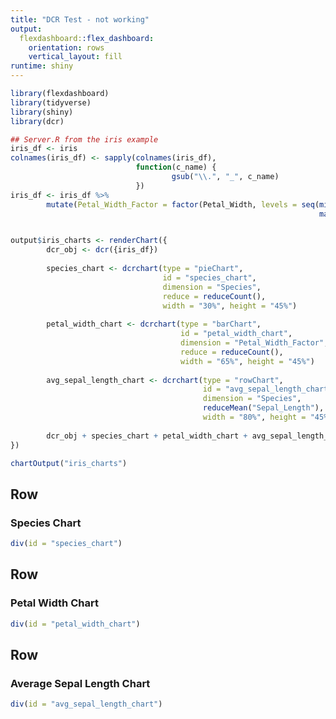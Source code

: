 ---
title: "DCR Test - not working"
output: 
  flexdashboard::flex_dashboard:
    orientation: rows
    vertical_layout: fill
runtime: shiny
---
        
```{r setup, include=FALSE}
library(flexdashboard)
library(tidyverse)
library(shiny)
library(dcr)

## Server.R from the iris example
iris_df <- iris
colnames(iris_df) <- sapply(colnames(iris_df),
                            function(c_name) {
                                    gsub("\\.", "_", c_name)
                            })
iris_df <- iris_df %>%
        mutate(Petal_Width_Factor = factor(Petal_Width, levels = seq(min(.$Petal_Width),
                                                                     max(.$Petal_Width),0.1)))


output$iris_charts <- renderChart({
        dcr_obj <- dcr({iris_df})
        
        species_chart <- dcrchart(type = "pieChart",
                                  id = "species_chart",
                                  dimension = "Species",
                                  reduce = reduceCount(),
                                  width = "30%", height = "45%")
        
        petal_width_chart <- dcrchart(type = "barChart",
                                      id = "petal_width_chart",
                                      dimension = "Petal_Width_Factor",
                                      reduce = reduceCount(),
                                      width = "65%", height = "45%")
        
        avg_sepal_length_chart <- dcrchart(type = "rowChart",
                                           id = "avg_sepal_length_chart",
                                           dimension = "Species",
                                           reduceMean("Sepal_Length"),
                                           width = "80%", height = "45%")
        
        dcr_obj + species_chart + petal_width_chart + avg_sepal_length_chart
})
```

```{r}
chartOutput("iris_charts")
```

Row
-----------------------------------------------------------------------
### Species Chart
```{r}
div(id = "species_chart")
```

Row
-----------------------------------------------------------------------
### Petal Width Chart
```{r}
div(id = "petal_width_chart")
```

Row
-----------------------------------------------------------------------
### Average Sepal Length Chart
```{r}
div(id = "avg_sepal_length_chart")
```